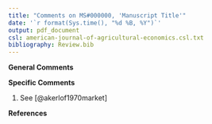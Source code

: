 ```yaml
---
title: "Comments on MS#000000, 'Manuscript Title'"
date: '`r format(Sys.time(), "%d %B, %Y")`'
output: pdf_document
csl: american-journal-of-agricultural-economics.csl.txt
bibliography: Review.bib
---
```



**General Comments**



 


**Specific Comments**

1. See [@akerlof1970market]


**References** 
